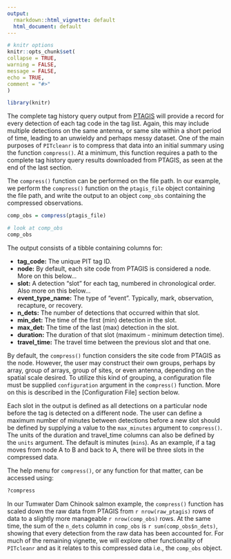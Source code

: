```yaml
---
output:
  rmarkdown::html_vignette: default
  html_document: default
---
```

```r
# knitr options
knitr::opts_chunk$set(
collapse = TRUE,
warning = FALSE,
message = FALSE,
echo = TRUE,
comment = "#>"
)

library(knitr)
```

The complete tag history query output from [PTAGIS](https://ptagis.org/) will provide a record for every detection of each tag code in the tag list. Again, this may include multiple detections on the same antenna, or same site within a short period of time, leading to an unwieldy and perhaps messy dataset. One of the main purposes of `PITcleanr` is to compress that data into an initial summary using the function `compress()`. At a minimum, this function requires a path to the complete tag history query results downloaded from PTAGIS, as seen at the end of the last section. 

The `compress()` function can be performed on the file path. In our example, we perform the `compress()` function on the `ptagis_file` object containing the file path, and write the output to an object `comp_obs` containing the compressed observations.

```r
comp_obs = compress(ptagis_file)

# look at comp_obs
comp_obs

```

The output consists of a tibble containing columns for:

* **tag_code:** The unique PIT tag ID.
* **node:** By default, each site code from PTAGIS is considered a node. More on this below... 
* **slot:** A detection "slot" for each tag, numbered in chronological order. Also more on this below... 
* **event_type_name:** The type of "event". Typically, mark, observation, recapture, or recovery.
* **n_dets:** The number of detections that occurred within that slot.
* **min_det:** The time of the first (min) detection in the slot.
* **max_det:** The time of the last (max) detection in the slot.
* **duration:** The duration of that slot (maximum - minimum detection time). 
* **travel_time:** The travel time between the previous slot and that one. 

By default, the `compress()` function considers the site code from PTAGIS as the node. However, the user may construct their own groups, perhaps by array, group of arrays, group of sites, or even antenna, depending on the spatial scale desired. To utilize this kind of grouping, a configuration file must be supplied `configuration` argument in the `compress()` function. More on this is described in the [Configuration File] section below.  

Each slot in the output is defined as all detections on a particular node before the tag is detected on a different node. The user can define a maximum number of minutes between detections before a new slot should be defined by supplying a value to the `max_minutes` argument to `compress()`. The units of the duration and travel_time columns can also be defined by the `units` argument. The default is minutes (`mins`). As an example, if a tag moves from node A to B and back to A, there will be three slots in the compressed data.

The help menu for `compress()`, or any function for that matter, can be accessed using:
```r
?compress

```

In our Tumwater Dam Chinook salmon example, the `compress()` function has scaled down the raw data from PTAGIS from `r nrow(raw_ptagis)` rows of data to a slightly more manageable `r nrow(comp_obs)` rows. At the same time, the sum of the `n_dets` column in `comp_obs` is `r sum(comp_obs$n_dets)`, showing that every detection from the raw data has been accounted for. For much of the remaining vignette, we will explore other functionality of `PITcleanr` and as it relates to this compressed data i.e., the `comp_obs` object.
